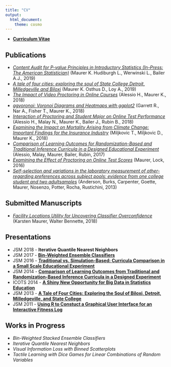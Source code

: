 ```yaml
---
title: "CV"
output: 
  html_document:
    theme: cosmo
---
```



* **[Curriculum Vitae](documents/KarstenMaurerCV.pdf)**
<!-- * **[Teaching Philosophy](documents/KarstenMaurerTeachPhil.pdf)** -->
<!-- * **[Research Statement](documents/KarstenMaurerResearchStatement.pdf)** -->

## Publications

*  *[Content Audit for P-value Principles in Introductory Statistics (In-Press: The American Statistician)](https://www.tandfonline.com/toc/utas20/current)* (Maurer K. Hudiburgh L., Werwinski L., Bailer A.J., 2019)
*  *[A tale of four cities: exploring the soul of State College,Detroit, Milledgeville and Biloxi](https://link.springer.com/epdf/10.1007/s00180-018-00863-x?author_access_token=N0GW9Uj-8Jrt72Lb3em0D_e4RwlQNchNByi7wbcMAY7uBPRsrLmeTb896xXQHbgLPTBcIH24Z2vemKbresc_EdEmV7S09WEUrW030Eibbhc48JfQO2VYCbgu5VVF0U86DplAw0GM19N00Ma7cM3ojw%3D%3D)* (Maurer K. Osthus D., Loy A., 2019)
*  *[The Impact of Video Proctoring in Online Courses](https://eric.ed.gov/?id=EJ1195526)* (Alessio H., Maurer K., 2018)
*  *[ggvoronoi: Voronoi Diagrams and Heatmaps with ggplot2](https://www.theoj.org/joss-papers/joss.01096/10.21105.joss.01096.pdf)* (Garrett R., Nar A., Fisher T., Maurer K., 2018)
*  *[Interaction of Proctoring and Student Major on Online Test Performance](http://www.irrodl.org/index.php/irrodl/article/view/3698/4843)* (Alessio H., Malay N., Maurer K., Bailer J., Rubin B., 2018)
*  *[Examining the Impact on Mortality Arising from Climate Change: Important Findings for the Insurance Industry](https://link.springer.com/article/10.1007/s13385-018-0178-2)* (Miljkovic T., Miljkovic D., Maurer K., 2018)
*  *[Comparison of Learning Outcomes for Randomization-Based and Traditional Inference Curricula in a Designed Educational Experiment](https://olj.onlinelearningconsortium.org/index.php/olj/article/view/885)* (Alessio, Malay, Maurer, Bailer, Rubin, 2017)
*  *[Examining the Effect of Proctoring on Online Test Scores](http://escholarship.org/uc/item/0wm523b0)* (Maurer, Lock, 2016)
*  *[Self-selection and variations in the laboratory measurement of other-regarding preferences across subject pools: evidence from one college student and two adultsamples](https://link.springer.com/article/10.1007/s10683-012-9327-7)* (Anderson, Burks, Carpenter, Goette, Maurer, Nosenzo, Potter, Rocha, Rustichini, 2013)


## Submitted Manuscripts

*  *[Facility Locations Utility for Uncovering Classifier Overconfidence](documents/papers/MaurerBennetteAAAI.pdf)*
(Karsten Maurer,  Walter Bennette, 2018)

## Presentations
*  JSM 2018 - **Iterative Quantile Nearest Neighbors**
*  JSM 2017 - **[Bin-Weighted Ensemble Classifiers](documents/conferences/JSM2017.pdf)**
*  JSM 2016 - **[Traditional vs. Simulation-Based: Curricula Comparison in a Small Scale Educational Experiment](documents/conferences/JSM2016.pdf)** 
*  JSM 2014 - **[Comparison of Learning Outcomes from Traditional and Randomization-Based Inference Curricula in a Designed Experiment](documents/conferences/JSM2014.pdf)**
*  ICOTS 2014 - **[A Shiny New Opportunity for Big Data in Statistics Education](documents/conferences/ICOTS2014.pdf)**
*  JSM 2013 - **[A Tale of Four Cities: Exploring the Soul of Biloxi, Detroit, Milledgeville, and State College](documents/conferences/JSM2013.pdf)**
*  JSM 2011 - **[Using R to Constuct a Graphical User Interface for an Interactive Fitness Log](documents/conferences/JSM2011.pdf)**


## Works in Progress

*  *Bin-Weighted Stacked Ensemble Classifiers*
*  *Iterative Quantile Nearest Neighbors*
*  *Visual Information Loss with Binned Scatterplots*
*  *Tactile Learning with Dice Games for Linear Combinations of Random Variables*

